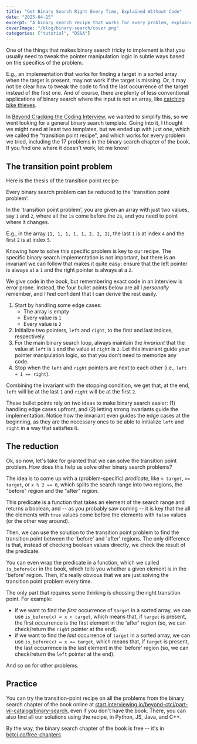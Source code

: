 ```yaml
---
title: "Get Binary Search Right Every Time, Explained Without Code"
date: "2025-04-15"
excerpt: "A binary search recipe that works for every problem, explained without code."
coverImage: "/blog/binary-search/cover.png"
categories: ["tutorial", "DS&A"]
---
```


One of the things that makes binary search tricky to implement is that you usually need to tweak the pointer manipulation logic in subtle ways based on the specifics of the problem.

E.g., an implementation that works for finding a target in a sorted array when the target is present, may not work if the target is missing. Or, it may not be clear how to tweak the code to find the last occurrence of the target instead of the first one. And of course, there are plenty of less conventional applications of binary search where the input is not an array, like [catching bike thieves](https://x.com/AlecStapp/status/1728953538301345889).

In [Beyond Cracking the Coding Interview](https://www.amazon.com/dp/195570600X), we wanted to simplify this, so we went looking for a general binary search template. Going into it, I thought we might need at least two templates, but we ended up with just one, which we called the "transition point recipe", and which works for every problem we tried, including the 17 problems in the binary search chapter of the book. If you find one where it doesn't work, let me know!

## The transition point problem

Here is the thesis of the transition point recipe:

<Callout>
  Every binary search problem can be reduced to the 'transition point problem'.
</Callout>

In the 'transition point problem', you are given an array with just two values, say `1` and `2`, where all the `1`s come before the `2`s, and you need to point where it changes.

E.g., in the array `[1, 1, 1, 1, 1, 2, 2, 2]`, the last `1` is at index `4` and the first `2` is at index `5`.

Knowing how to solve this specific problem is key to our recipe. The specific binary search implementation is not important, but there is an invariant we can follow that makes it quite easy: ensure that the left pointer is always at a `1` and the right pointer is always at a `2`.

We give code in the book, but remembering exact code in an interview is error prone. Instead, the four bullet points below are all I *personally* remember, and I feel confident that I can derive the rest easily.

1. Start by handling some edge cases:
    - The array is empty
    - Every value is `1`
    - Every value is `2`
2. Initialize two pointers, `left` and `right`, to the first and last indices, respectively.
3. For the main binary search loop, always maintain the *invariant* that the value at `left` is `1` and the value at `right` is `2`. Let this invariant guide your pointer manipulation logic, so that you don't need to memorize any code.
4. Stop when the `left` and `right` pointers are next to each other (i.e., `left + 1 == right`).

Combining the invariant with the stopping condition, we get that, at the end, `left` will be at the last `1` and `right` will be at the first `2`.

These bullet points rely on two ideas to make binary search easier: (1) handling edge cases upfront, and (2) letting strong invariants guide the implementation. Notice how the invariant even guides the edge cases at the beginning, as they are the necessary ones to be able to initialize `left` and `right` in a way that satisfies it.

## The reduction

Ok, so now, let's take for granted that we can solve the transition point problem. How does this help us solve other binary search problems?

The idea is to come up with a (problem-specific) *predicate*, like `< target`, `>= target`, or `x % 2 == 0`, which splits the search range into two regions, the "before" region and the "after" region.

This predicate is a function that takes an element of the search range and returns a boolean, and -- as you probably saw coming -- it is key that the all the elements with `true` values come before the elements with `false` values (or the other way around).

Then, we can use the solution to the transition point problem to find the transition point between the 'before' and 'after' regions. The only difference is that, instead of checking boolean values directly, we check the result of the predicate.

You can even wrap the predicate in a function, which we called `is_before(x)` in the book, which tells you whether a given element is in the 'before' region. Then, it's really obvious that we are just solving the transition point problem every time.

The only part that requires some thinking is choosing the right transition point. For example:

- if we want to find the *first* occurrence of `target` in a sorted array, we can use `is_before(x) = x < target`, which means that, if `target` is present, the first occurrence is the first element in the 'after' region (so, we can check/return the `right` pointer at the end).
- if we want to find the *last* occurrence of `target` in a sorted array, we can use `is_before(x) = x <= target`, which means that, if `target` is present, the last occurrence is the last element in the 'before' region (so, we can check/return the `left` pointer at the end).

And so on for other problems.

## Practice

You can try the transition-point recipe on all the problems from the binary search chapter of the book online at [start.interviewing.io/beyond-ctci/part-vii-catalog/binary-search](https://start.interviewing.io/beyond-ctci/part-vii-catalog/binary-search), even if you don't have the book. There, you can also find all our solutions using the recipe, in Python, JS, Java, and C++.

By the way, the binary search chapter of the book is free -- it's in [bctci.co/free-chapters](https://bctci.co/free-chapters).